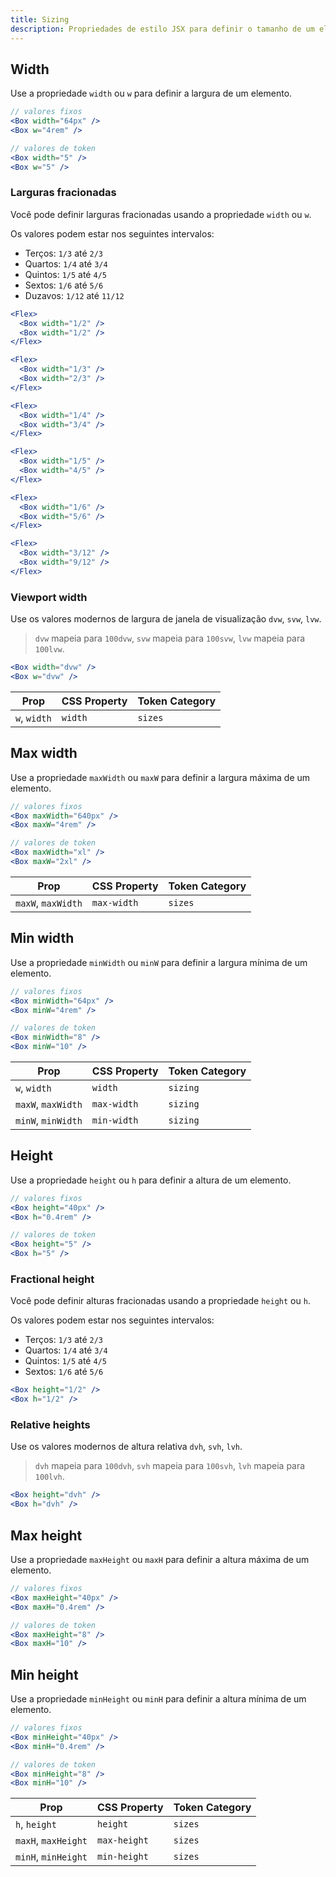 ```yaml
---
title: Sizing
description: Propriedades de estilo JSX para definir o tamanho de um elemento
---
```


## Width

Use a propriedade `width` ou `w` para definir a largura de um elemento.

```jsx
// valores fixos
<Box width="64px" />
<Box w="4rem" />

// valores de token
<Box width="5" />
<Box w="5" />
```

### Larguras fracionadas

Você pode definir larguras fracionadas usando a propriedade `width` ou `w`.

Os valores podem estar nos seguintes intervalos:

- Terços: `1/3` até `2/3`
- Quartos: `1/4` até `3/4`
- Quintos: `1/5` até `4/5`
- Sextos: `1/6` até `5/6`
- Duzavos: `1/12` até `11/12`

```jsx
<Flex>
  <Box width="1/2" />
  <Box width="1/2" />
</Flex>

<Flex>
  <Box width="1/3" />
  <Box width="2/3" />
</Flex>

<Flex>
  <Box width="1/4" />
  <Box width="3/4" />
</Flex>

<Flex>
  <Box width="1/5" />
  <Box width="4/5" />
</Flex>

<Flex>
  <Box width="1/6" />
  <Box width="5/6" />
</Flex>

<Flex>
  <Box width="3/12" />
  <Box width="9/12" />
</Flex>
```

### Viewport width

Use os valores modernos de largura de janela de visualização `dvw`, `svw`, `lvw`.

> `dvw` mapeia para `100dvw`, `svw` mapeia para `100svw`, `lvw` mapeia para `100lvw`.

```jsx
<Box width="dvw" />
<Box w="dvw" />
```

| Prop         | CSS Property | Token Category |
| ------------ | ------------ | -------------- |
| `w`, `width` | `width`      | `sizes`        |

## Max width

Use a propriedade `maxWidth` ou `maxW` para definir a largura máxima de um elemento.

```jsx
// valores fixos
<Box maxWidth="640px" />
<Box maxW="4rem" />

// valores de token
<Box maxWidth="xl" />
<Box maxW="2xl" />
```

| Prop               | CSS Property | Token Category |
| ------------------ | ------------ | -------------- |
| `maxW`, `maxWidth` | `max-width`  | `sizes`        |

## Min width

Use a propriedade `minWidth` ou `minW` para definir a largura mínima de um elemento.

```jsx
// valores fixos
<Box minWidth="64px" />
<Box minW="4rem" />

// valores de token
<Box minWidth="8" />
<Box minW="10" />
```

| Prop               | CSS Property | Token Category |
| ------------------ | ------------ | -------------- |
| `w`, `width`       | `width`      | `sizing`       |
| `maxW`, `maxWidth` | `max-width`  | `sizing`       |
| `minW`, `minWidth` | `min-width`  | `sizing`       |

## Height

Use a propriedade `height` ou `h` para definir a altura de um elemento.

```jsx
// valores fixos
<Box height="40px" />
<Box h="0.4rem" />

// valores de token
<Box height="5" />
<Box h="5" />
```

### Fractional height

Você pode definir alturas fracionadas usando a propriedade `height` ou `h`.

Os valores podem estar nos seguintes intervalos:

- Terços: `1/3` até `2/3`
- Quartos: `1/4` até `3/4`
- Quintos: `1/5` até `4/5`
- Sextos: `1/6` até `5/6`

```jsx
<Box height="1/2" />
<Box h="1/2" />
```

### Relative heights

Use os valores modernos de altura relativa `dvh`, `svh`, `lvh`.

> `dvh` mapeia para `100dvh`, `svh` mapeia para `100svh`, `lvh` mapeia para `100lvh`.

```jsx
<Box height="dvh" />
<Box h="dvh" />
```

## Max height

Use a propriedade `maxHeight` ou `maxH` para definir a altura máxima de um elemento.

```jsx
// valores fixos
<Box maxHeight="40px" />
<Box maxH="0.4rem" />

// valores de token
<Box maxHeight="8" />
<Box maxH="10" />
```

## Min height

Use a propriedade `minHeight` ou `minH` para definir a altura mínima de um elemento.

```jsx
// valores fixos
<Box minHeight="40px" />
<Box minH="0.4rem" />

// valores de token
<Box minHeight="8" />
<Box minH="10" />
```

| Prop                | CSS Property | Token Category |
| ------------------- | ------------ | -------------- |
| `h`, `height`       | `height`     | `sizes`        |
| `maxH`, `maxHeight` | `max-height` | `sizes`        |
| `minH`, `minHeight` | `min-height` | `sizes`        |
